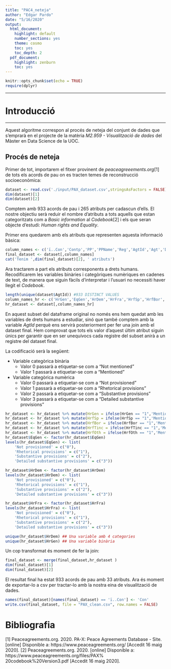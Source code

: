 ```yaml
---
title: "PAC4_neteja"
author: "Edgar Pardo"
date: "5/16/2020"
output:
  html_document:
    highlight: default
    number_sections: yes
    theme: cosmo
    toc: yes
    toc_depth: 2
  pdf_document:
    highlight: zenburn
    toc: yes
---
```


```r
knitr::opts_chunk$set(echo = TRUE)
require(dplyr)
```

*****
# Introducció
*****

Aquest algoritme correspon al procés de neteja del conjunt de dades que s'emprarà en el projecte de la matèria *M2.959 - Visualització de dades* del Màster en Data Science de la UOC.

## Procés de neteja

Primer de tot, importarem el fitxer provinent de *peaceagreeements.org*[1] de tots els acords de pau on es tracten temes de reconstrucció socioeconòmica:

```r
dataset <- read.csv('./input/PAX_dataset.csv',stringsAsFactors = FALSE)
dim(dataset)[1]
dim(dataset)[2]
```
Comptem amb 933 acords de pau i 265 atributs per cadascun d'ells. El nostre objectiu serà reduir el nombre d'atributs a tots aquells que estan categoritzats com a *Basic information* al *Codebook*[2] i els que seran objecte d'estudi: *Human rights and Equality*.

Primer ens quedarem amb els atributs que representen aquesta informació bàsica:

```r
column_names <- c('ï..Con','Contp','PP','PPName','Reg','AgtId','Agt','Dat','Status','Lgt','N_characters','Agtp','Stage','StageSub','Part','ThrdPart','OthAgr','Loc1ISO','Loc2ISO','Loc1GWNO','Loc2GWNO','UcdpCon','UcdpAgr','PamAgr','CowWar')
final_dataset <- dataset[,column_names]
cat('Tenim ',dim(final_dataset)[2], ' atributs')
```
Ara tractarem a part els atributs corresponents a drets humans. Recodificarem les variables binàries i categòriques numèriques en cadenes de text, de manera que siguin fàcils d'interpretar i l'usuari no necessiti haver llegit el *Codebook*.


```r
length(unique(dataset$AgtId)) #933 DISTINCT VALUES
column_names_hr <- c('HrGen','EqGen','HrDem','HrFra','HrfSp','HrfBor','HrfTinc','HrfOth','AgtId')
hr_dataset <- dataset[,column_names_hr]
```

En aquest subset del dataframe original no només ens hem quedat amb les variables de drets humans a estudiar, sinó que també comptem amb la variable *AgtId* perquè ens servirà posteriorment per fer una join amb el dataset final. Hem comprovat que tots els valor d'aquest últim atribut siguin únics per garantir que en ser unequívocs cada registre del subset anirà a un registre del dataset final.

La codificació serà la següent:

- Variable categòrica binària
  - Valor 0 passarà a etiquetar-se com a “Not mentioned”
  - Valor 1 passarà a etiquetar-se com a “Mentioned”
- Variable categòrica numèrica
  - Valor 0 passarà a etiquetar-se com a “Not provisioned”
  - Valor 1 passarà a etiquetar-se com a “Rhetorical provisions”
  - Valor 2 passarà a etiquetar-se com a “Substantive provisions”
  - Valor 3 passarà a etiquetar-se com a “Detailed substantive provisions”

```r
hr_dataset <- hr_dataset %>% mutate(HrGen = ifelse(HrGen == "1",'Mentioned','Not mentioned'))
hr_dataset <- hr_dataset %>% mutate(HrfSp = ifelse(HrfSp == "1",'Mentioned','Not mentioned'))
hr_dataset <- hr_dataset %>% mutate(HrfBor = ifelse(HrfBor == "1",'Mentioned','Not mentioned'))
hr_dataset <- hr_dataset %>% mutate(HrfTinc = ifelse(HrfTinc == "1",'Mentioned','Not mentioned'))
hr_dataset <- hr_dataset %>% mutate(HrfOth = ifelse(HrfOth == "1",'Mentioned','Not mentioned'))
hr_dataset$EqGen <- factor(hr_dataset$EqGen)
levels(hr_dataset$EqGen) <- list(
    'Not provisioned' = c("0"),
    'Rhetorical provisions' = c("1"),
    'Substantive provisions' = c("2"),
    'Detailed substantive provisions' = c("3"))

hr_dataset$HrDem <- factor(hr_dataset$HrDem)
levels(hr_dataset$HrDem) <- list(
    'Not provisioned' = c("0"),
    'Rhetorical provisions' = c("1"),
    'Substantive provisions' = c("2"),
    'Detailed substantive provisions' = c("3"))

hr_dataset$HrFra <- factor(hr_dataset$HrFra)
levels(hr_dataset$HrFra) <- list(
    'Not provisioned' = c("0"),
    'Rhetorical provisions' = c("1"),
    'Substantive provisions' = c("2"),
    'Detailed substantive provisions' = c("3"))

```

```r
unique(hr_dataset$HrDem) ## Una variable amb 4 categories
unique(hr_dataset$HrGen) ## Una variable binària
```
Un cop transformat és moment de fer la join:
```r
final_dataset <- merge(final_dataset,hr_dataset )
dim(final_dataset)[1]
dim(final_dataset)[2]
```
El resultat final ha estat 933 acords de pau amb 33 atributs. Ara és moment de exportar-lo a csv per tractar-lo amb la nostra eina de visualització de dades.

```r
names(final_dataset)[names(final_dataset) == 'ï..Con'] <- 'Con'
write.csv(final_dataset, file = "PAX_clean.csv", row.names = FALSE)
```

# Bibliografia

[1] Peaceagreements.org. 2020. PA-X: Peace Agreements Database - Site. [online] Disponible a:
https://www.peaceagreements.org/ [Accedit 16 maig 2020].
[2] Peaceagreements.org. 2020. [online] Disponible a: https://www.peaceagreements.org/files/PAX%
20codebook%20Version3.pdf [Accedit 16 maig 2020].



